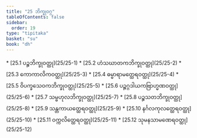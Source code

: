 ```yaml
---
title: "25 ဘိက္ခုဝဂ္ဂ"
tableOfContents: false
sidebar:
  order: 19
type: "tipitaka"
basket: "su"
book: "dh"
---
```



<DynamicBreadcrumb />



<TableOfContents book="dh" section="25">
* [25.1 ပဉ္စဘိက္ခုဝတ္ထု](25/25-1)
* [25.2 ဟံသဃာတကဘိက္ခုဝတ္ထု](25/25-2)
* [25.3 ကောကာလိကဝတ္ထု](25/25-3)
* [25.4 ဓမ္မာရာမတ္ထေရဝတ္ထု](25/25-4)
* [25.5 ဝိပက္ခသေဝကဘိက္ခုဝတ္ထု](25/25-5)
* [25.6 ပဉ္စဂ္ဂဒါယကဗြာဟ္မဏဝတ္ထု](25/25-6)
* [25.7 သမ္ဗဟုလဘိက္ခုဝတ္ထု](25/25-7)
* [25.8 ပဉ္စသတဘိက္ခုဝတ္ထု](25/25-8)
* [25.9 သန္တကာယတ္ထေရဝတ္ထု](25/25-9)
* [25.10 နင်္ဂလကုလတ္ထေရဝတ္ထု](25/25-10)
* [25.11 ဝက္ကလိတ္ထေရဝတ္ထု](25/25-11)
* [25.12 သုမနသာမဏေရဝတ္ထု](25/25-12)
</TableOfContents>